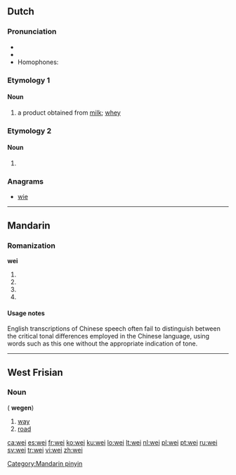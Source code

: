 {{also|wēi|wéi|wěi|wèi}}
==Dutch==

===Pronunciation===
* {{rhymes|ɛi̯|lang=nl}}
* {{IPA|/ʋɛi̯/|lang=nl}}
* Homophones: {{l|nl|wij}}

===Etymology 1===

====Noun====
{{nl-noun|f|-|-}}

# a product obtained from [[milk]]; [[whey]]

===Etymology 2===

====Noun====
{{nl-noun|f|weiden|weitje}}

# {{alternative form of|weide|lang=nl}}

===Anagrams===
* [[wie#Dutch|wie]]

----

==Mandarin==

===Romanization===
'''wei'''

# {{nonstandard spelling of|lang=cmn|sc=Latn|[[wēi]]}}
# {{nonstandard spelling of|lang=cmn|sc=Latn|[[wéi]]}}
# {{nonstandard spelling of|lang=cmn|sc=Latn|[[wěi]]}}
# {{nonstandard spelling of|lang=cmn|sc=Latn|[[wèi]]}}

====Usage notes====
English transcriptions of Chinese speech often fail to distinguish between the critical tonal differences employed in the Chinese language, using words such as this one without the appropriate indication of tone.

[[Category:Mandarin pinyin]]

----

==West Frisian==

===Noun===
{{head|fy|noun}} {{c}} ({{p}} '''wegen''')

# [[way]]
# [[road]]

[[ca:wei]]
[[es:wei]]
[[fr:wei]]
[[ko:wei]]
[[ku:wei]]
[[lo:wei]]
[[lt:wei]]
[[nl:wei]]
[[pl:wei]]
[[pt:wei]]
[[ru:wei]]
[[sv:wei]]
[[tr:wei]]
[[vi:wei]]
[[zh:wei]]